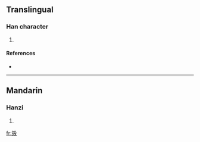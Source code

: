 ==Translingual==

===Han character===
{{Han char|rn=79|rad=殳|as=05|sn=9|four=0714<sub>7</sub>|canj=卜土竹弓水 (YGHNE)}}

# {{defn|Han|sort=殳05}}

====References====
* {{Han ref|kx=0584.260|dkj=16622|dj=0977.140|hdz=32156.010|uh=6BB6|ud=27574|bh=CF67|bd=53095}}

----

==Mandarin==

===Hanzi===
{{cmn-hanzi|pin=[[zhù]] ([[zhu4]])|wg=chu<sup>4</sup>}}

# {{defn|Mandarin|sort=殳05}}

[[fr:殶]]